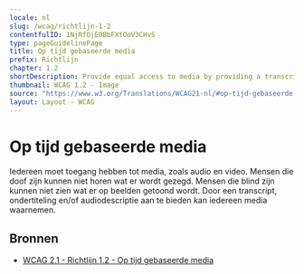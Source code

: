 ```yaml
---
locale: nl
slug: /wcag/richtlijn-1-2
contentfulID: 1NjRfOjE0BbFXtOoV3CHvS
type: pageGuidelinePage
title: Op tijd gebaseerde media
prefix: Richtlijn
chapter: 1.2
shortDescription: Provide equal access to media by providing a transcript, subtitles, audio description and/or sign language.
thumbnail: WCAG 1.2 - Image
source: "https://www.w3.org/Translations/WCAG21-nl/#op-tijd-gebaseerde-media"
layout: Layout - WCAG
---
```


# Op tijd gebaseerde media

Iedereen moet toegang hebben tot media, zoals audio en video. Mensen die doof zijn kunnen niet horen wat er wordt gezegd. Mensen die blind zijn kunnen niet zien wat er op beelden getoond wordt. Door een transcript, ondertiteling en/of audiodescriptie aan te bieden kan iedereen media waarnemen.

## Bronnen

- [WCAG 2.1 - Richtlijn 1.2 - Op tijd gebaseerde media](https://www.w3.org/Translations/WCAG21-nl/#op-tijd-gebaseerde-media)